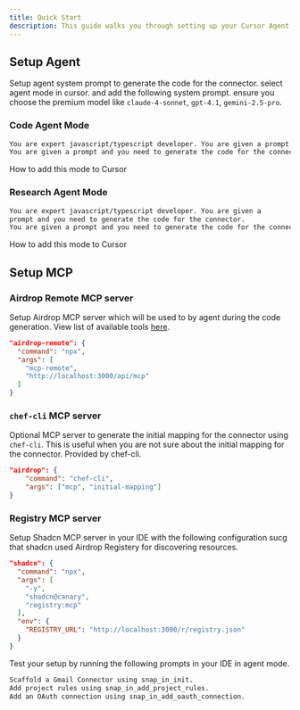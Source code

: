 ```yaml
---
title: Quick Start
description: This guide walks you through setting up your Cursor Agent mode, and configuring MCP servers to prepare your environment for connector development.
---
```


## Setup Agent

Setup agent system prompt to generate the code for the connector. select agent mode in cursor. and add the following system prompt.
ensure you choose the premium model like `claude-4-sonnet`, `gpt-4.1`, `gemini-2.5-pro`.

### Code Agent Mode

```markdown
You are expert javascript/typescript developer. You are given a prompt and you need to generate the code for the connector.
You are given a prompt and you need to generate the code for the connector.
```

<Link href="/docs/ai-editor/prompts">How to add this mode to Cursor</Link>

### Research Agent Mode

```markdown
You are expert javascript/typescript developer. You are given a
prompt and you need to generate the code for the connector.
You are given a prompt and you need to generate the code for the connector.
```

<Link href="/docs/ai-editor/prompts">How to add this mode to Cursor</Link>

## Setup MCP

<BlockItem name="mcp" description="MCP for Airdrop" />

### Airdrop Remote MCP server

Setup Airdrop MCP server which will be used to by agent during the code generation. View list of available tools [here](https://github.com/airdrop-io/airdrop-cli/blob/main/docs/mcp.md).

```json
"airdrop-remote": {
  "command": "npx",
  "args": [
    "mcp-remote",
    "http://localhost:3000/api/mcp"
  ]
}
```

### `chef-cli` MCP server

Optional MCP server to generate the initial mapping for the connector using `chef-cli`. This is useful when you are not sure about the initial mapping for the connector. Provided by chef-cli.

```json
"airdrop": {
    "command": "chef-cli",
    "args": ["mcp", "initial-mapping"]
}
```

### Registry MCP server

Setup Shadcn MCP server in your IDE with the following configuration sucg that shadcn used Airdrop Registery for discovering resources.

```json
"shadcn": {
  "command": "npx",
  "args": [
    "-y",
    "shadcn@canary",
    "registry:mcp"
  ],
  "env": {
    "REGISTRY_URL": "http://localhost:3000/r/registry.json"
  }
}
```

Test your setup by running the following prompts in your IDE in agent mode.

```markdown
Scaffold a Gmail Connector using snap_in_init.
Add project rules using snap_in_add_project_rules.
Add an OAuth connection using snap_in_add_oauth_connection.
```
